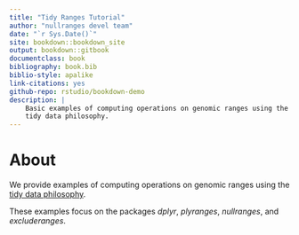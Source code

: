 ```yaml
--- 
title: "Tidy Ranges Tutorial"
author: "nullranges devel team"
date: "`r Sys.Date()`"
site: bookdown::bookdown_site
output: bookdown::gitbook
documentclass: book
bibliography: book.bib
biblio-style: apalike
link-citations: yes
github-repo: rstudio/bookdown-demo
description: |
    Basic examples of computing operations on genomic ranges using the
    tidy data philosophy.
---
```


# About {-}

We provide examples of computing operations on genomic ranges using the
[tidy data philosophy](https://tidyr.tidyverse.org/articles/tidy-data.html).

These examples focus on the packages *dplyr*, *plyranges*,
*nullranges*, and *excluderanges*.

